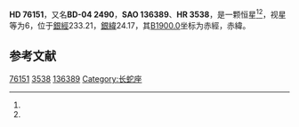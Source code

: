 {{Starbox begin
| name = HD 76151
}}
{{Starbox observe
| epoch = [[J2000.0|J2000.0]]
| constell = {{星座名待查}}<ref name=SIMBAD>{{cite web
 | url=http://simbad.u-strasbg.fr/simbad/sim-id?Ident=HR+3538
 | title=Pulsating variable Star
 | publisher=Centre de Données astronomiques de Strasbourg
 | work=SIMBAD
 | accessdate=2012-07-13
 | archive-date=2016-03-17
 | archive-url=https://web.archive.org/web/20160317112321/http://simbad.u-strasbg.fr/simbad/sim-id?Ident=HR+3538
 | dead-url=no
 }}</ref><ref name=DATA>{{cite web
 | url=http://vizier.u-strasbg.fr/viz-bin/VizieR-5?-out.add=.&-source=5050&-corr=PK=HR&-out.max=9999&HR=3538
 | title=VizieR Detailed Page
 | accessdate=2012-07-13
 | archive-date=2019-02-16
 | archive-url=https://web.archive.org/web/20190216120623/http://vizier.u-strasbg.fr/viz-bin/VizieR-5?-out.add=.&-source=5050&-corr=PK=HR&-out.max=9999&HR=3538
 | dead-url=no
 }}</ref>
| 星官 = 
| ra = {{RA|8|54|17.9}}<ref name=SIMBAD /><ref name=DATA />
| dec = {{DEC|-5|26|4}}<ref name=SIMBAD /><ref name=DATA />
| appmag_v = 6<ref name=SIMBAD /><ref name=DATA />
}}
{{Starbox character
| class = G2V<ref name=SIMBAD /><ref name=DATA />
| b-v = 0.67<ref name=SIMBAD /><ref name=DATA />
| u-b = 0.22<ref name=SIMBAD /><ref name=DATA />
| r-i = 0.21E<ref name=SIMBAD /><ref name=DATA />
| variable = 
}}
{{Starbox astrometry
| radial_v = 0.22
| prop_mo_ra = 28
| parallax = 0.085
| p_error = 
}}
{{Starbox catalog
| names =BD-04 2490，[[SAO星表|SAO]] 136389，[[HD星表|HD]] 76151，[[HR星表|HR]] 3538}}
{{Starbox reference |Simbad=HR+3538}}
{{Starbox end}}

'''HD 76151'''，又名'''BD-04 2490'''，'''SAO 136389'''、'''HR 3538'''，是一颗恒星<ref name=SIMBAD /><ref name=DATA />，视星等为6，位于[[銀道座標系|銀經]]233.21，[[銀道座標系|銀緯]]24.17，其[[B1900.0|B1900.0]]坐标为赤經{{RA|8|49|22.3}}，赤緯{{DEC|-5|24.17|21}}。

== 参考文献 ==
{{reflist}}

{{star-stub}}

[[Category:HD和HDE天體|76151]]
[[Category:HR天體|3538]]
[[Category:SAO天體|136389]]
[[Category:长蛇座|Category:长蛇座]]